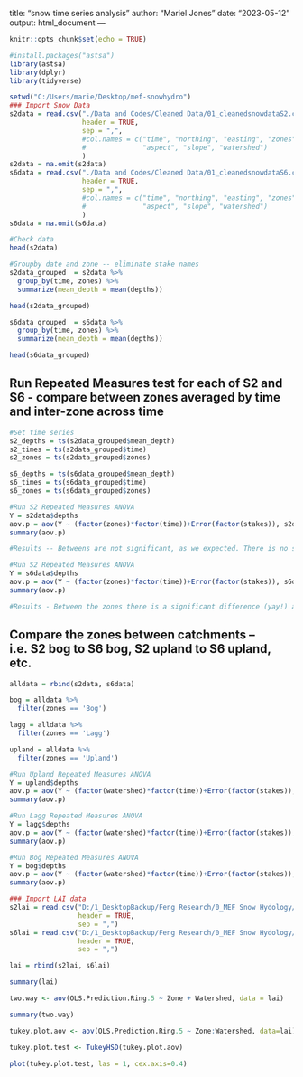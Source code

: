 title: "snow time series analysis"
author: "Mariel Jones"
date: "2023-05-12"
output: html_document
---

```r
knitr::opts_chunk$set(echo = TRUE)
```


```r
#install.packages("astsa")
library(astsa)
library(dplyr)
library(tidyverse)
```

```r
setwd("C:/Users/marie/Desktop/mef-snowhydro")
### Import Snow Data
s2data = read.csv("./Data and Codes/Cleaned Data/01_cleanedsnowdataS2.csv",
                  header = TRUE,
                  sep = ",",
                  #col.names = c("time", "northing", "easting", "zones", "stakes", 
                  #              "aspect", "slope", "watershed")
                  )
s2data = na.omit(s2data)
s6data = read.csv("./Data and Codes/Cleaned Data/01_cleanedsnowdataS6.csv",
                  header = TRUE,
                  sep = ",",
                  #col.names = c("time", "northing", "easting", "zones", "stakes",
                  #              "aspect", "slope", "watershed")
                  )
s6data = na.omit(s6data)
```

```r
#Check data
head(s2data)
```

```r
#Groupby date and zone -- eliminate stake names
s2data_grouped  = s2data %>%
  group_by(time, zones) %>%
  summarize(mean_depth = mean(depths))

head(s2data_grouped)

s6data_grouped  = s6data %>%
  group_by(time, zones) %>%
  summarize(mean_depth = mean(depths))

head(s6data_grouped)
```

## Run Repeated Measures test for each of S2 and S6 - compare between zones averaged by time and inter-zone across time

```r
#Set time series
s2_depths = ts(s2data_grouped$mean_depth)
s2_times = ts(s2data_grouped$time)
s2_zones = ts(s2data_grouped$zones)

s6_depths = ts(s6data_grouped$mean_depth)
s6_times = ts(s6data_grouped$time)
s6_zones = ts(s6data_grouped$zones)
```

```r
#Run S2 Repeated Measures ANOVA
Y = s2data$depths
aov.p = aov(Y ~ (factor(zones)*factor(time))+Error(factor(stakes)), s2data)
summary(aov.p)

#Results -- Betweens are not significant, as we expected. There is no sig difference between the zones. Within a zone, however, there is a significant trend with time (as we would hope) and there is a significant interaction with zone and time, so even though the overall means might be different there is a slight difference in slopes. 
```
```r
#Run S2 Repeated Measures ANOVA
Y = s6data$depths
aov.p = aov(Y ~ (factor(zones)*factor(time))+Error(factor(stakes)), s6data)
summary(aov.p)

#Results - Between the zones there is a significant difference (yay!) and within the zones there is a signifcant relationship with time, expected, and a slight difference in slopes, although not as significant as the S2 data. 
```
## Compare the zones between catchments -- i.e. S2 bog to S6 bog, S2 upland to S6 upland, etc. 

```r
alldata = rbind(s2data, s6data)

bog = alldata %>%
  filter(zones == 'Bog')

lagg = alldata %>%
  filter(zones == 'Lagg')

upland = alldata %>%
  filter(zones == 'Upland')
```

```r
#Run Upland Repeated Measures ANOVA
Y = upland$depths
aov.p = aov(Y ~ (factor(watershed)*factor(time))+Error(factor(stakes)), upland)
summary(aov.p)
```

```r
#Run Lagg Repeated Measures ANOVA
Y = lagg$depths
aov.p = aov(Y ~ (factor(watershed)*factor(time))+Error(factor(stakes)), lagg)
summary(aov.p)
```

```r
#Run Bog Repeated Measures ANOVA
Y = bog$depths
aov.p = aov(Y ~ (factor(watershed)*factor(time))+Error(factor(stakes)), bog)
summary(aov.p)
```





















```r
### Import LAI data 
s2lai = read.csv("D:/1_DesktopBackup/Feng Research/0_MEF Snow Hydology/mef-snowhydro/Data and Codes/Cleaned Data/S2_winterLAI_calibrated.csv", 
                 header = TRUE, 
                 sep = ",")
s6lai = read.csv("D:/1_DesktopBackup/Feng Research/0_MEF Snow Hydology/mef-snowhydro/Data and Codes/Cleaned Data/S6_winterLAI_calibrated.csv", 
                 header = TRUE, 
                 sep = ",")

lai = rbind(s2lai, s6lai)
```

```r
summary(lai)
```

```r
two.way <- aov(OLS.Prediction.Ring.5 ~ Zone + Watershed, data = lai)

summary(two.way)
```
```r
tukey.plot.aov <- aov(OLS.Prediction.Ring.5 ~ Zone:Watershed, data=lai)
```


```r
tukey.plot.test <- TukeyHSD(tukey.plot.aov)
```

```r
plot(tukey.plot.test, las = 1, cex.axis=0.4)
```
















